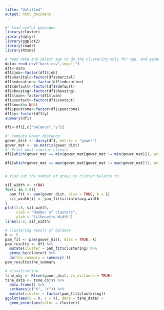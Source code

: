 ```yaml
---
title: "Untitled"
output: html_document
---
```


```r
#' Load useful packages
library(cluster)
library(dplyr)
library(ggplot2)
library(readr)
library(Rtsne)
```

```r
# read data and select age to do the clustering only for age, and separate it from numerical variable to categorical variable
data<-read.csv("bank.csv",sep=";")
df1<-data
df1$job<-factor(df1$job)
df1$marital<-factor(df1$marital)
df1$education<-factor(df1$education)
df1$default<-factor(df1$default)
df1$housing<-factor(df1$housing)
df1$loan<-factor(df1$loan)
df1$contact<-factor(df1$contact)
df1$month<-NULL
df1$poutcome<-factor(df1$poutcome)
df1$y<-factor(df1$y)
summary(df1)

df1<-df1[,c("balance","y")]
```




```r
#' Compute Gower distance
gower_dist <- daisy(df1, metric = "gower")
gower_mat <- as.matrix(gower_dist)
#' Print most similar clients
df1[which(gower_mat == min(gower_mat[gower_mat != min(gower_mat)]), arr.ind = TRUE)[1, ], ]

df1[which(gower_mat == max(gower_mat[gower_mat != max(gower_mat)]), arr.ind = TRUE)[1, ], ]


# find out the number of group to cluster balance to

sil_width <- c(NA)
for(i in 2:8){  
  pam_fit <- pam(gower_dist, diss = TRUE, k = i)  
  sil_width[i] <- pam_fit$silinfo$avg.width  
}
plot(1:8, sil_width,
     xlab = "Number of clusters",
     ylab = "Silhouette Width")
lines(1:8, sil_width)
```



```r
# clustering result of balance
k <- 5
pam_fit <- pam(gower_dist, diss = TRUE, k)
pam_results <- df1 %>%
  mutate(cluster = pam_fit$clustering) %>%
  group_by(cluster) %>%
  do(the_summary = summary(.))
pam_results$the_summary
```

```r
# visualization
tsne_obj <- Rtsne(gower_dist, is_distance = TRUE)
tsne_data <- tsne_obj$Y %>%
  data.frame() %>%
  setNames(c("X", "Y")) %>%
  mutate(cluster = factor(pam_fit$clustering))
ggplot(aes(x = X, y = Y), data = tsne_data) +
  geom_point(aes(color = cluster))
```